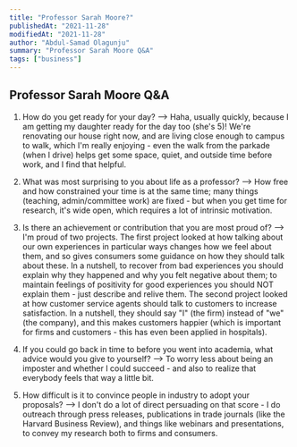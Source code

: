 ```yaml
---
title: "Professor Sarah Moore?"
publishedAt: "2021-11-28"
modifiedAt: "2021-11-28"
author: "Abdul-Samad Olagunju"
summary: "Professor Sarah Moore Q&A"
tags: ["business"]
---
```


## Professor Sarah Moore Q&A

1. How do you get ready for your day? 
--> Haha, usually quickly, because I am getting my daughter ready for the day too (she's 5)! We're renovating our house right now, and are living close enough to campus to walk, which I'm really enjoying - even the walk from the parkade (when I drive) helps get some space, quiet, and outside time before work, and I find that helpful.

2. What was most surprising to you about life as a professor? 
-->  How free and how constrained your time is at the same time; many things (teaching, admin/committee work) are fixed - but when you get time for research, it's wide open, which requires a lot of intrinsic motivation.
 
3. Is there an achievement or contribution that you are most proud of? 
--> I'm proud of two projects. The first project looked at how talking about our own experiences in particular ways changes how we feel about them, and so gives consumers some guidance on how they should talk about these. In a nutshell, to recover from bad experiences you should explain why they happened and why you felt negative about them; to maintain feelings of positivity for good experiences you should NOT explain them - just describe and relive them. The second project looked at how customer service agents should talk to customers to increase satisfaction. In a nutshell, they should say "I" (the firm) instead of "we" (the company), and this makes customers happier (which is important for firms and customers - this has even been applied in hospitals).
 
4. If you could go back in time to before you went into academia, what advice would you give to yourself?
--> To worry less about being an imposter and whether I could succeed - and also to realize that everybody feels that way a little bit.
 
5. How difficult is it to convince people in industry to adopt your proposals?
--> I don't do a lot of direct persuading on that score - I do outreach through press releases, publications in trade journals (like the Harvard Business Review), and things like webinars and presentations, to convey my research both to firms and consumers.
